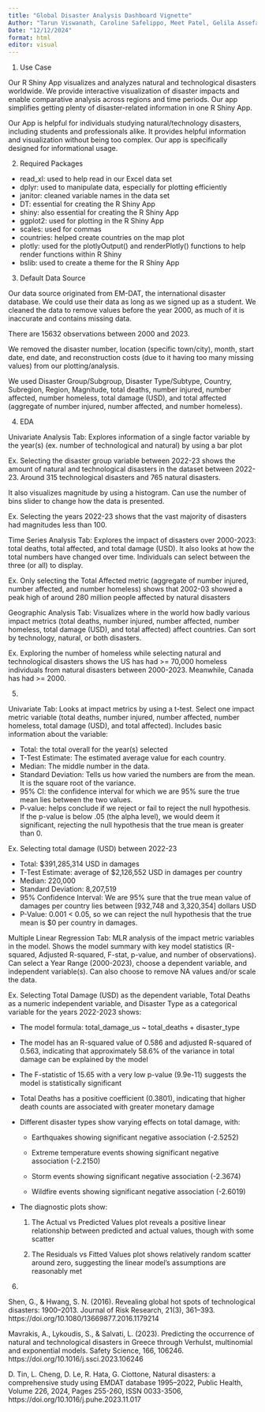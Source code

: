 ```yaml
---
title: "Global Disaster Analysis Dashboard Vignette"
Author: "Tarun Viswanath, Caroline Safelippo, Meet Patel, Gelila Assefa"
Date: "12/12/2024"
format: html
editor: visual
---
```


1.  Use Case

Our R Shiny App visualizes and analyzes natural and technological disasters worldwide. We provide interactive visualization of disaster impacts and enable comparative analysis across regions and time periods. Our app simplifies getting plenty of disaster-related information in one R Shiny App.

Our App is helpful for individuals studying natural/technology disasters, including students and professionals alike. It provides helpful information and visualization without being too complex. Our app is specifically designed for informational usage.

2.  Required Packages

-   read_xl: used to help read in our Excel data set
-   dplyr: used to manipulate data, especially for plotting efficiently
-   janitor: cleaned variable names in the data set
-   DT: essential for creating the R Shiny App
-   shiny: also essential for creating the R Shiny App
-   ggplot2: used for plotting in the R Shiny App
-   scales: used for commas
-   countries: helped create countries on the map plot
-   plotly: used for the plotlyOutput() and renderPlotly() functions to help render functions within R Shiny
-   bslib: used to create a theme for the R Shiny App

3.  Default Data Source

Our data source originated from EM-DAT, the international disaster database. We could use their data as long as we signed up as a student. We cleaned the data to remove values before the year 2000, as much of it is inaccurate and contains missing data.

There are 15632 observations between 2000 and 2023.

We removed the disaster number, location (specific town/city), month, start date, end date, and reconstruction costs (due to it having too many missing values) from our plotting/analysis.

We used Disaster Group/Subgroup, Disaster Type/Subtype, Country, Subregion, Region, Magnitude, total deaths, number injured, number affected, number homeless, total damage (USD), and total affected (aggregate of number injured, number affected, and number homeless).

4.  EDA

Univariate Analysis Tab: Explores information of a single factor variable by the year(s) (ex. number of technological and natural) by using a bar plot

Ex. Selecting the disaster group variable between 2022-23 shows the amount of natural and technological disasters in the dataset between 2022-23. Around 315 technological disasters and 765 natural disasters.

It also visualizes magnitude by using a histogram. Can use the number of bins slider to change how the data is presented.

Ex. Selecting the years 2022-23 shows that the vast majority of disasters had magnitudes less than 100.

Time Series Analysis Tab: Explores the impact of disasters over 2000-2023: total deaths, total affected, and total damage (USD). It also looks at how the total numbers have changed over time. Individuals can select between the three (or all) to display.

Ex. Only selecting the Total Affected metric (aggregate of number injured, number affected, and number homeless) shows that 2002-03 showed a peak high of around 280 million people affected by natural disasters

Geographic Analysis Tab: Visualizes where in the world how badly various impact metrics (total deaths, number injured, number affected, number homeless, total damage (USD), and total affected) affect countries. Can sort by technology, natural, or both disasters.

Ex. Exploring the number of homeless while selecting natural and technological disasters shows the US has had \>= 70,000 homeless individuals from natural disasters between 2000-2023. Meanwhile, Canada has had \>= 2000.

5.  

Univariate Tab: Looks at impact metrics by using a t-test. Select one impact metric variable (total deaths, number injured, number affected, number homeless, total damage (USD), and total affected). Includes basic information about the variable:

-   Total: the total overall for the year(s) selected
-   T-Test Estimate: The estimated average value for each country.
-   Median: The middle number in the data.
-   Standard Deviation: Tells us how varied the numbers are from the mean. It is the square root of the variance.
-   95% CI: the confidence interval for which we are 95% sure the true mean lies between the two values.
-   P-value: helps conclude if we reject or fail to reject the null hypothesis. If the p-value is below .05 (the alpha level), we would deem it significant, rejecting the null hypothesis that the true mean is greater than 0.

Ex. Selecting total damage (USD) between 2022-23

-   Total: \$391,285,314 USD in damages
-   T-Test Estimate: average of \$2,126,552 USD in damages per country
-   Median: 220,000
-   Standard Deviation: 8,207,519
-   95% Confidence Interval: We are 95% sure that the true mean value of damages per country lies between \[932,748 and 3,320,354\] dollars USD
-   P-Value: 0.001 \< 0.05, so we can reject the null hypothesis that the true mean is \$0 per country in damages.

Multiple Linear Regression Tab: MLR analysis of the impact metric variables in the model. Shows the model summary with key model statistics (R-squared, Adjusted R-squared, F-stat, p-value, and number of observations). Can select a Year Range (2000-2023), choose a dependent variable, and independent variable(s). Can also choose to remove NA values and/or scale the data.

Ex. Selecting Total Damage (USD) as the dependent variable, Total Deaths as a numeric independent variable, and Disaster Type as a categorical variable for the years 2022-2023 shows:

-   The model formula: total_damage_us \~ total_deaths + disaster_type

-   The model has an R-squared value of 0.586 and adjusted R-squared of 0.563, indicating that approximately 58.6% of the variance in total damage can be explained by the model

-   The F-statistic of 15.65 with a very low p-value (9.9e-11) suggests the model is statistically significant

-   Total Deaths has a positive coefficient (0.3801), indicating that higher death counts are associated with greater monetary damage

-   Different disaster types show varying effects on total damage, with:

    -   Earthquakes showing significant negative association (-2.5252)

    -   Extreme temperature events showing significant negative association (-2.2150)

    -   Storm events showing significant negative association (-2.3674)

    -   Wildfire events showing significant negative association (-2.6019)

-   The diagnostic plots show:

    1.  The Actual vs Predicted Values plot reveals a positive linear relationship between predicted and actual values, though with some scatter

    2.  The Residuals vs Fitted Values plot shows relatively random scatter around zero, suggesting the linear model's assumptions are reasonably met

6.  

Shen, G., & Hwang, S. N. (2016). Revealing global hot spots of technological disasters: 1900–2013. Journal of Risk Research, 21(3), 361–393. https://doi.org/10.1080/13669877.2016.1179214

Mavrakis, A., Lykoudis, S., & Salvati, L. (2023). Predicting the occurrence of natural and technological disasters in Greece through Verhulst, multinomial and exponential models. Safety Science, 166, 106246. https://doi.org/10.1016/j.ssci.2023.106246

D. Tin, L. Cheng, D. Le, R. Hata, G. Ciottone, Natural disasters: a comprehensive study using EMDAT database 1995–2022, Public Health, Volume 226, 2024, Pages 255-260, ISSN 0033-3506, https://doi.org/10.1016/j.puhe.2023.11.017
